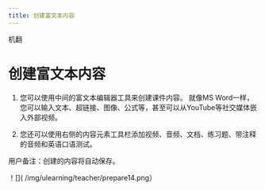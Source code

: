 ```yaml
--- 
title: 创建富文本内容
--- 
```



机翻
# 创建富文本内容 
 
 1. 您可以使用中间的富文本编辑器工具来创建课件内容。 就像MS Word一样，您可以输入文本、超链接、图像、公式等，甚至可以从YouTube等社交媒体嵌入外部视频。 
 
 2. 您还可以使用右侧的内容元素工具栏添加视频、音频、文档、练习题、带注释的音频和英语口语测试。 
 

 <Callout type="info" emoji="💡">
  用户备注：创建的内容将自动保存。 
</Callout>
 
 ！[]( /img/ulearning/teacher/prepare14.png）


